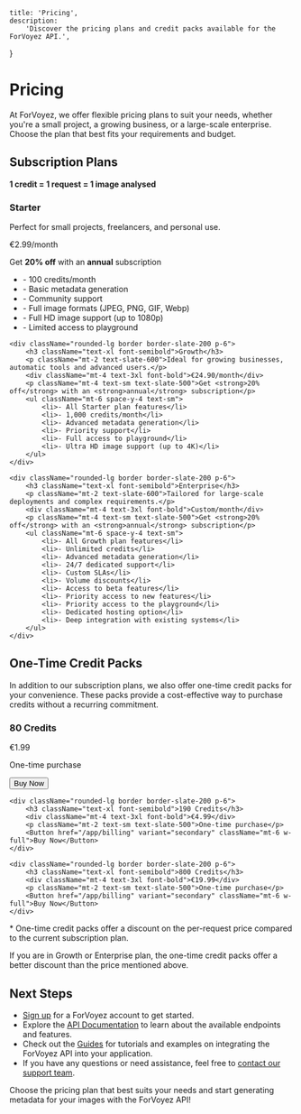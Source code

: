 	title: 'Pricing',
	description:
		'Discover the pricing plans and credit packs available for the ForVoyez API.',
}

# Pricing

At ForVoyez, we offer flexible pricing plans to suit your needs, whether you're a small project, a growing business, or a large-scale enterprise. Choose the plan that best fits your requirements and budget.

## Subscription Plans

**1 credit = 1 request = 1 image analysed**

<div className="grid grid-cols-1 gap-6 md:grid-cols-3">
    <div className="rounded-lg border border-slate-200 p-6">
        <h3 className="text-xl font-semibold">Starter</h3>
        <p className="mt-2 text-slate-600">Perfect for small projects, freelancers, and personal use.</p>
        <div className="mt-4 text-3xl font-bold">€2.99/month</div>
        <p className="mt-4 text-sm text-slate-500">Get <strong>20% off</strong> with an <strong>annual</strong> subscription</p>
        <ul className="mt-6 space-y-4 text-sm">
            <li>- 100 credits/month</li>
            <li>- Basic metadata generation</li>
            <li>- Community support</li>
            <li>- Full image formats (JPEG, PNG, GIF, Webp)</li>
            <li>- Full HD image support (up to 1080p)</li>
            <li>- Limited access to playground</li>
        </ul>
    </div>

    <div className="rounded-lg border border-slate-200 p-6">
        <h3 className="text-xl font-semibold">Growth</h3>
        <p className="mt-2 text-slate-600">Ideal for growing businesses, automatic tools and advanced users.</p>
        <div className="mt-4 text-3xl font-bold">€24.90/month</div>
        <p className="mt-4 text-sm text-slate-500">Get <strong>20% off</strong> with an <strong>annual</strong> subscription</p>
        <ul className="mt-6 space-y-4 text-sm">
            <li>- All Starter plan features</li>
            <li>- 1,000 credits/month</li>
            <li>- Advanced metadata generation</li>
            <li>- Priority support</li>
            <li>- Full access to playground</li>
            <li>- Ultra HD image support (up to 4K)</li>
        </ul>
    </div>

    <div className="rounded-lg border border-slate-200 p-6">
        <h3 className="text-xl font-semibold">Enterprise</h3>
        <p className="mt-2 text-slate-600">Tailored for large-scale deployments and complex requirements.</p>
        <div className="mt-4 text-3xl font-bold">Custom/month</div>
        <p className="mt-4 text-sm text-slate-500">Get <strong>20% off</strong> with an <strong>annual</strong> subscription</p>
        <ul className="mt-6 space-y-4 text-sm">
            <li>- All Growth plan features</li>
            <li>- Unlimited credits</li>
            <li>- Advanced metadata generation</li>
            <li>- 24/7 dedicated support</li>
            <li>- Custom SLAs</li>
            <li>- Volume discounts</li>
            <li>- Access to beta features</li>
            <li>- Priority access to new features</li>
            <li>- Priority access to the playground</li>
            <li>- Dedicated hosting option</li>
            <li>- Deep integration with existing systems</li>
        </ul>
    </div>

</div>

## One-Time Credit Packs

In addition to our subscription plans, we also offer one-time credit packs for your convenience. These packs provide a cost-effective way to purchase credits without a recurring commitment.

<div className="grid grid-cols-1 gap-6 md:grid-cols-3">
    <div className="rounded-lg border border-slate-200 p-6">
        <h3 className="text-xl font-semibold">80 Credits</h3>
        <div className="mt-4 text-3xl font-bold">€1.99</div>
        <p className="mt-2 text-sm text-slate-500">One-time purchase</p>
        <Button href="/app/billing" variant="secondary" className="mt-6 w-full">Buy Now</Button>
    </div>

    <div className="rounded-lg border border-slate-200 p-6">
        <h3 className="text-xl font-semibold">190 Credits</h3>
        <div className="mt-4 text-3xl font-bold">€4.99</div>
        <p className="mt-2 text-sm text-slate-500">One-time purchase</p>
        <Button href="/app/billing" variant="secondary" className="mt-6 w-full">Buy Now</Button>
    </div>

    <div className="rounded-lg border border-slate-200 p-6">
        <h3 className="text-xl font-semibold">800 Credits</h3>
        <div className="mt-4 text-3xl font-bold">€19.99</div>
        <p className="mt-2 text-sm text-slate-500">One-time purchase</p>
        <Button href="/app/billing" variant="secondary" className="mt-6 w-full">Buy Now</Button>
    </div>

</div>

<div className="mt-8">
	<p className="text-sm text-slate-500">
		* One-time credit packs offer a discount on the per-request price compared
		to the current subscription plan.
	</p>
</div>
<p className={'font-bold text-slate-500'}>
	If you are in Growth or Enterprise plan, the one-time credit packs offer a
	better discount than the price mentioned above.
</p>

## Next Steps

- [Sign up](/app/signup) for a ForVoyez account to get started.
- Explore the [API Documentation](/api-documentation) to learn about the available endpoints and features.
- Check out the [Guides](/guides) for tutorials and examples on integrating the ForVoyez API into your application.
- If you have any questions or need assistance, feel free to [contact our support team](/contact).

Choose the pricing plan that best suits your needs and start generating metadata for your images with the ForVoyez API!
